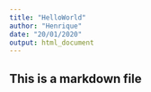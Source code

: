 ```yaml
---
title: "HelloWorld"
author: "Henrique"
date: "20/01/2020"
output: html_document
---
```


## This is a markdown file